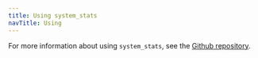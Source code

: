 ```yaml
---
title: Using system_stats
navTitle: Using
---
```


For more information about using `system_stats`, see the [Github repository](https://github.com/EnterpriseDB/system_stats/blob/master/README.md).